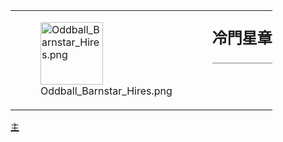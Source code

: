 {| style="border: 1px solid {{{border|gray}}}; background-color: {{{color|#fdffe7}}};"
|rowspan="2" valign="top" | [[File:Oddball Barnstar Hires.png|100px]]
|rowspan="2" |
|style="font-size: x-large; padding: 0; vertical-align: bottom; height: 1.1em;" | '''冷門星章'''
|-
|style="vertical-align: top; border-top: 1px solid gray;" | {{{1}}}
|}<noinclude>
[[Category:維基星章模板|主]]
</noinclude>